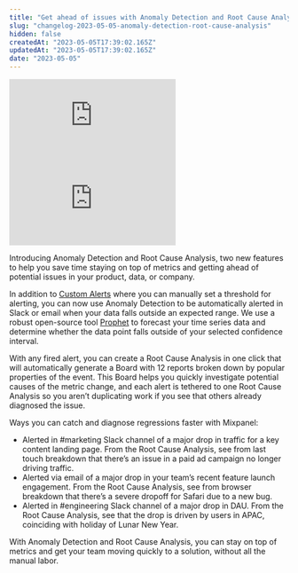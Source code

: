 ```yaml
---
title: "Get ahead of issues with Anomaly Detection and Root Cause Analysis"
slug: "changelog-2023-05-05-anomaly-detection-root-cause-analysis"
hidden: false
createdAt: "2023-05-05T17:39:02.165Z"
updatedAt: "2023-05-05T17:39:02.165Z"
date: "2023-05-05"
---
```


<div style={{position: 'relative', paddingBottom: '64.90384615384616%', height: 0}}>
    <iframe src="https://www.loom.com/embed/572a0f59d22e43069ba0c3bc1b4210f4"
        frameBorder="0"
        webkitallowfullscreen="true" mozallowfullscreen="true" allowFullScreen
        style={{position: 'absolute', 'top': 0, 'left': 0, 'width': '100%', 'height': '100%'}}>
    </iframe>
</div>

<div style={{position: 'relative', paddingBottom: '64.90384615384616%', height: 0}}>
    <iframe src="https://www.loom.com/embed/53fd92c89b394e0c92324a4515e88443"
        frameBorder="0"
        webkitallowfullscreen="true" mozallowfullscreen="true" allowFullScreen
        style={{position: 'absolute', 'top': 0, 'left': 0, 'width': '100%', 'height': '100%'}}>
    </iframe>
</div>

Introducing Anomaly Detection and Root Cause Analysis, two new features to help you save time staying on top of metrics and getting ahead of potential issues in your product, data, or company.

In addition to [Custom Alerts](https://help.mixpanel.com/docs/features/advanced/alerts) where you can manually set a threshold for alerting, you can now use Anomaly Detection to be automatically alerted in Slack or email when your data falls outside an expected range. We use a robust open-source tool [Prophet](https://facebook.github.io/prophet/) to forecast your time series data and determine whether the data point falls outside of your selected confidence interval.

With any fired alert, you can create a Root Cause Analysis in one click that will automatically generate a Board with 12 reports broken down by popular properties of the event. This Board helps you quickly investigate potential causes of the metric change, and each alert is tethered to one Root Cause Analysis so you aren’t duplicating work if you see that others already diagnosed the issue.

Ways you can catch and diagnose regressions faster with Mixpanel:
- Alerted in #marketing Slack channel of a major drop in traffic for a key content landing page. From the Root Cause Analysis, see from last touch breakdown that there’s an issue in a paid ad campaign no longer driving traffic.
- Alerted via email of a major drop in your team’s recent feature launch engagement. From the Root Cause Analysis, see from browser breakdown that there’s a severe dropoff for Safari due to a new bug.
- Alerted in #engineering Slack channel of a major drop in DAU. From the Root Cause Analysis, see that the drop is driven by users in APAC, coinciding with holiday of Lunar New Year.

With Anomaly Detection and Root Cause Analysis, you can stay on top of metrics and get your team moving quickly to a solution, without all the manual labor.
